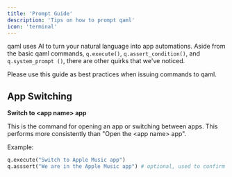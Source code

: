 ```yaml
---
title: 'Prompt Guide'
description: 'Tips on how to prompt qaml'
icon: 'terminal'
---
```


qaml uses AI to turn your natural language into app automations. Aside from the basic qaml commands, `q.execute()`, `q.assert_condition()`, and `q.system_prompt ()`, there are other quirks that we've noticed. 

Please use this guide as best practices when issuing commands to qaml.

## App Switching
**Switch to \<app name\> app** 

This is the command for opening an app or switching between apps. This performs more consistently than "Open the \<app name\> app". 

Example:
```python
q.execute("Switch to Apple Music app")
q.asssert("We are in the Apple Music app") # optional, used to confirm the app switch was successful
```


